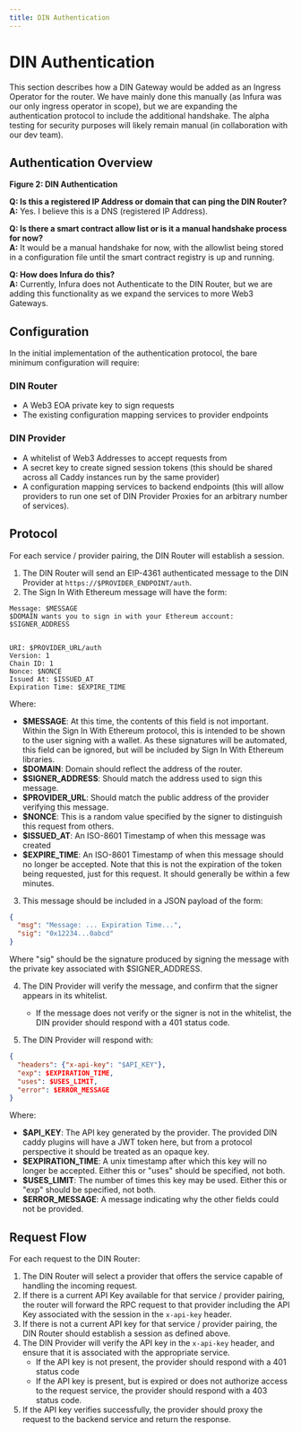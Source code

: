 ```yaml
---
title: DIN Authentication
---
```


# DIN Authentication

This section describes how a DIN Gateway would be added as an Ingress Operator for the router. We have mainly done this manually (as Infura was our only ingress operator in scope), but we are expanding the authentication protocol to include the additional handshake. The alpha testing for security purposes will likely remain manual (in collaboration with our dev team).

## Authentication Overview

**Figure 2: DIN Authentication**

**Q: Is this a registered IP Address or domain that can ping the DIN Router?**  
**A:** Yes. I believe this is a DNS (registered IP Address).

**Q: Is there a smart contract allow list or is it a manual handshake process for now?**  
**A:** It would be a manual handshake for now, with the allowlist being stored in a configuration file until the smart contract registry is up and running.

**Q: How does Infura do this?**  
**A:** Currently, Infura does not Authenticate to the DIN Router, but we are adding this functionality as we expand the services to more Web3 Gateways.

## Configuration

In the initial implementation of the authentication protocol, the bare minimum configuration will require:

### DIN Router
- A Web3 EOA private key to sign requests
- The existing configuration mapping services to provider endpoints

### DIN Provider
- A whitelist of Web3 Addresses to accept requests from
- A secret key to create signed session tokens (this should be shared across all Caddy instances run by the same provider)
- A configuration mapping services to backend endpoints (this will allow providers to run one set of DIN Provider Proxies for an arbitrary number of services).

## Protocol

For each service / provider pairing, the DIN Router will establish a session.

1. The DIN Router will send an EIP-4361 authenticated message to the DIN Provider at `https://$PROVIDER_ENDPOINT/auth`.
2. The Sign In With Ethereum message will have the form:

```
Message: $MESSAGE
$DOMAIN wants you to sign in with your Ethereum account:
$SIGNER_ADDRESS


URI: $PROVIDER_URL/auth
Version: 1
Chain ID: 1
Nonce: $NONCE
Issued At: $ISSUED_AT
Expiration Time: $EXPIRE_TIME
```

Where:
- **$MESSAGE**: At this time, the contents of this field is not important. Within the Sign In With Ethereum protocol, this is intended to be shown to the user signing with a wallet. As these signatures will be automated, this field can be ignored, but will be included by Sign In With Ethereum libraries.
- **$DOMAIN**: Domain should reflect the address of the router.
- **$SIGNER_ADDRESS**: Should match the address used to sign this message.
- **$PROVIDER_URL**: Should match the public address of the provider verifying this message.
- **$NONCE**: This is a random value specified by the signer to distinguish this request from others. 
- **$ISSUED_AT**: An ISO-8601 Timestamp of when this message was created
- **$EXPIRE_TIME**: An ISO-8601 Timestamp of when this message should no longer be accepted. Note that this is not the expiration of the token being requested, just for this request. It should generally be within a few minutes.

3. This message should be included in a JSON payload of the form:

```json
{
  "msg": "Message: ... Expiration Time...",
  "sig": "0x12234...0abcd"
}
```

Where "sig" should be the signature produced by signing the message with the private key associated with $SIGNER_ADDRESS.

4. The DIN Provider will verify the message, and confirm that the signer appears in its whitelist.
   - If the message does not verify or the signer is not in the whitelist, the DIN provider should respond with a 401 status code.

5. The DIN Provider will respond with:

```json
{
  "headers": {"x-api-key": "$API_KEY"},
  "exp": $EXPIRATION_TIME,
  "uses": $USES_LIMIT,
  "error": $ERROR_MESSAGE
}
```

Where:
- **$API_KEY**: The API key generated by the provider. The provided DIN caddy plugins will have a JWT token here, but from a protocol perspective it should be treated as an opaque key.
- **$EXPIRATION_TIME**: A unix timestamp after which this key will no longer be accepted. Either this or "uses" should be specified, not both.
- **$USES_LIMIT**: The number of times this key may be used. Either this or "exp" should be specified, not both.
- **$ERROR_MESSAGE**: A message indicating why the other fields could not be provided.

## Request Flow

For each request to the DIN Router:

1. The DIN Router will select a provider that offers the service capable of handling the incoming request.
2. If there is a current API Key available for that service / provider pairing, the router will forward the RPC request to that provider including the API Key associated with the session in the `x-api-key` header.
3. If there is not a current API key for that service / provider pairing, the DIN Router should establish a session as defined above.
4. The DIN Provider will verify the API key in the `x-api-key` header, and ensure that it is associated with the appropriate service.
   - If the API key is not present, the provider should respond with a 401 status code
   - If the API key is present, but is expired or does not authorize access to the request service, the provider should respond with a 403 status code.
5. If the API key verifies successfully, the provider should proxy the request to the backend service and return the response.
